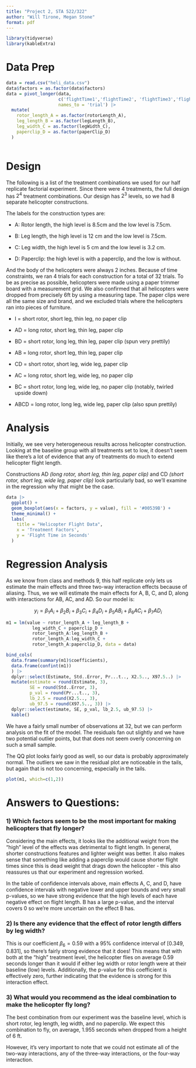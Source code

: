 ```yaml
---
title: "Project 2, STA 522/322"
author: "Will Tirone, Megan Stone"
format: pdf
---
```


```r
library(tidyverse)
library(kableExtra)
```

# Data Prep

```r
data = read.csv("heli_data.csv")
data$factors = as.factor(data$factors)
data = pivot_longer(data, 
                    c('flightTime1','flightTime2', 'flightTime3','flightTime4'),
                    names_to = 'trial') |> 
  mutate(
    rotor_length_A = as.factor(rotorLength_A),
    leg_length_B = as.factor(legLength_B),
    leg_width_C = as.factor(legWidth_C),
    paperclip_D = as.factor(paperClip_D)
  )
  
```

# Design

The following is a list of the treatment combinations we used for our half replicate factorial experiment. Since there were 4 treatments, the full design has $2^4$ treatment combinations. Our design has $2^3$ levels, so we had 8 separate helicopter constructions.

The labels for the construction types are:

-   A: Rotor length, the high level is 8.5cm and the low level is 7.5cm.

-   B: Leg length, the high level is 12 cm and the low level is 7.5cm.

-   C: Leg width, the high level is 5 cm and the low level is 3.2 cm.

-   D: Paperclip: the high level is with a paperclip, and the low is without.

And the body of the helicopters were always 2 inches. Because of time constraints, we ran 4 trials for each construction for a total of 32 trials. To be as precise as possible, helicopters were made using a paper trimmer board with a measurement grid. We also confirmed that all helicopters were dropped from precisely 6ft by using a measuring tape. The paper clips were all the same size and brand, and we excluded trials where the helicopters ran into pieces of furniture.

-   I = short rotor, short leg, thin leg, no paper clip

-   AD = long rotor, short leg, thin leg, paper clip

-   BD = short rotor, long leg, thin leg, paper clip (spun very prettily)

-   AB = long rotor, short leg, thin leg, paper clip

-   CD = short rotor, short leg, wide leg, paper clip

-   AC = long rotor, short leg, wide leg, no paper clip

-   BC = short rotor, long leg, wide leg, no paper clip (notably, twirled upside down)

-   ABCD = long rotor, long leg, wide leg, paper clip (also spun prettily)

# Analysis

Initially, we see very heterogeneous results across helicopter construction. Looking at the baseline group with all treatments set to low, it doesn't seem like there's a lot of evidence that any of treatments do much to extend helicopter flight length.

Constructions AD *(long rotor, short leg, thin leg, paper clip)* and CD *(short rotor, short leg, wide leg, paper clip)* look particularly bad, so we'll examine in the regression why that might be the case.

```r
data |> 
  ggplot() + 
  geom_boxplot(aes(x = factors, y = value), fill = '#00539B') + 
  theme_minimal() + 
  labs(
    title = "Helicopter Flight Data",
    x = 'Treatment Factors',
    y = 'Flight Time in Seconds'
  )
```

# Regression Analysis

As we know from class and methods 9, this half replicate only lets us estimate the main effects and three two-way interaction effects because of aliasing. Thus, we we will estimate the main effects for A, B, C, and D, along with interactions for AB, AC, and AD. So our model is:

$$
y_i = \beta_1A_i + \beta_2B_i + \beta_3C_i + \beta_4D_i + \beta_5AB_i + \beta_6AC_i + \beta_7AD_i
$$

```r
m1 = lm(value ~ rotor_length_A + leg_length_B + 
          leg_width_C + paperclip_D + 
          rotor_length_A:leg_length_B + 
          rotor_length_A:leg_width_C + 
          rotor_length_A:paperclip_D, data = data)

bind_cols(
  data.frame(summary(m1)$coefficients),
  data.frame(confint(m1))
  ) |> 
  dplyr::select(Estimate, Std..Error, Pr...t.., X2.5.., X97.5..) |> 
  mutate(estimate = round(Estimate, 3),
         SE = round(Std..Error, 3), 
         p_val = round(Pr...t.., 3),
         lb_2.5 = round(X2.5.., 3),
         ub_97.5 = round(X97.5.., 3)) |> 
  dplyr::select(estimate, SE, p_val, lb_2.5, ub_97.5) |> 
  kable()
```

We have a fairly small number of observations at 32, but we can perform analysis on the fit of the model. The residuals fan out slightly and we have two potential outlier points, but that does not seem overly concerning on such a small sample.

The QQ plot looks fairly good as well, so our data is probably approximately normal. The outliers we saw in the residual plot are noticeable in the tails, but again that is not too concerning, especially in the tails.

```r
plot(m1, which=c(1,2))
```

# Answers to Questions:

### 1) Which factors seem to be the most important for making helicopters that fly longer?

Considering the main effects, it looks like the additional weight from the "high" level of the effects was detrimental to flight length. In general, shorter constructions features and lighter weight was better. It also makes sense that something like adding a paperclip would cause shorter flight times since this is dead weight that drags down the helicopter - this also reassures us that our experiment and regression worked.

In the table of confidence intervals above, main effects A, C, and D, have confidence intervals with negative lower and upper bounds and very small p-values, so we have strong evidence that the high levels of each have negative effect on flight length. B has a large p-value, and the interval covers 0 so we're more uncertain on the effect B has.

### 2) Is there any evidence that the effect of rotor length differs by leg width?

This is our coefficient $\beta_6 = 0.59$ with a 95% confidence interval of $[0.349, 0.831]$, so there's fairly strong evidence that it does! This means that with both at the "high" treatment level, the helicopter flies on average 0.59 seconds longer than it would if either leg width or rotor length were at their baseline (low) levels. Additionally, the p-value for this coefficient is effectively zero, further indicating that the evidence is strong for this interaction effect.

### 3) What would you recommend as the ideal combination to make the helicopter fly long?

The best combination from our experiment was the baseline level, which is short rotor, leg length, leg width, and no paperclip. We expect this combination to fly, on average, 1.955 seconds when dropped from a height of 6 ft.

However, it's very important to note that we could not estimate all of the two-way interactions, any of the three-way interactions, or the four-way interaction.
